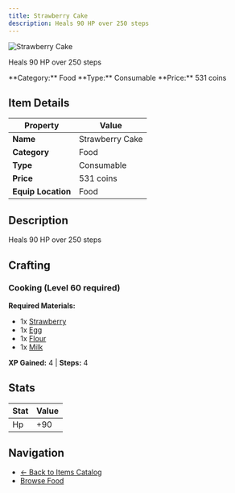 ```yaml
---
title: Strawberry Cake
description: Heals 90 HP over 250 steps
---
```


<div className="flex items-start gap-6 mb-8">
  <div className="flex-shrink-0">
    <img src="/assets/resources/cooking/strawberrycake.png" alt="Strawberry Cake" className="w-24 h-24 border rounded-lg" />
  </div>
  <div className="flex-1">
    <div className="space-y-2">
      <p className="text-lg text-muted-foreground">Heals 90 HP over 250 steps</p>
      <div className="flex flex-wrap gap-4 text-sm">
        <span className="px-2 py-1 bg-blue-100 dark:bg-blue-900 rounded-md">
          **Category:** Food
        </span>
        <span className="px-2 py-1 bg-green-100 dark:bg-green-900 rounded-md">
          **Type:** Consumable
        </span>
        <span className="px-2 py-1 bg-yellow-100 dark:bg-yellow-900 rounded-md">
          **Price:** 531 coins
        </span>
      </div>
    </div>
  </div>
</div>

## Item Details

| Property | Value |
|----------|-------|
| **Name** | Strawberry Cake |
| **Category** | Food |
| **Type** | Consumable |
| **Price** | 531 coins |
| **Equip Location** | Food |

## Description

Heals 90 HP over 250 steps


## Crafting

### Cooking (Level 60 required)

**Required Materials:**
- 1x [Strawberry](/docs/resources/individual/strawberry)
- 1x [Egg](/docs/resources/individual/egg)
- 1x [Flour](/docs/resources/individual/flour)
- 1x [Milk](/docs/resources/individual/milk)

**XP Gained:** 4 | **Steps:** 4

## Stats

| Stat | Value |
|------|-------|
| Hp | +90 |


## Navigation

- [← Back to Items Catalog](/docs/items)
- [Browse Food](/docs/items#food)
